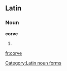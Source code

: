 ==Latin==

===Noun===
'''corve''' {{m}}

# {{inflection of|corvus||abl|s|lang=la}}

[[Category:Latin noun forms]]

[[fr:corve]]